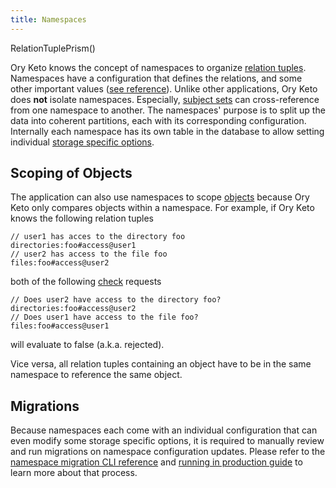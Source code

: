 ```yaml
---
title: Namespaces
---
```


RelationTuplePrism()

Ory Keto knows the concept of namespaces to organize
[relation tuples](./relation-tuples.mdx). Namespaces have a configuration that
defines the relations, and some other important values ([see reference](/TODO)).
Unlike other applications, Ory Keto does **not** isolate namespaces. Especially,
[subject sets](./subjects.mdx) can cross-reference from one namespace to another.
The namespaces' purpose is to split up the data into coherent partitions, each
with its corresponding configuration. Internally each namespace has its own
table in the database to allow setting individual
[storage specific options](/TODO).

## Scoping of Objects

The application can also use namespaces to scope [objects](./objects.mdx) because
Ory Keto only compares objects within a namespace. For example, if Ory Keto
knows the following relation tuples

```keto-relation-tuples
// user1 has acces to the directory foo
directories:foo#access@user1
// user2 has access to the file foo
files:foo#access@user2
```

both of the following [check](/TODO) requests

```keto-relation-tuples
// Does user2 have access to the directory foo?
directories:foo#access@user2
// Does user1 have access to the file foo?
files:foo#access@user1
```

will evaluate to false (a.k.a. rejected).

Vice versa, all relation tuples containing an object have to be in the same
namespace to reference the same object.

## Migrations

Because namespaces each come with an individual configuration that can even
modify some storage specific options, it is required to manually review and run
migrations on namespace configuration updates. Please refer to the
[namespace migration CLI reference](/TODO) and
[running in production guide](/TODO) to learn more about that process.

